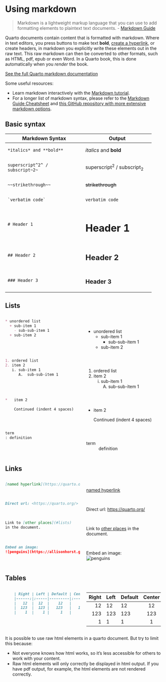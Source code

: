 # Using markdown

> Markdown is a lightweight markup language that you can use to add formatting elements to plaintext text documents. - [Markdown Guide](https://www.markdownguide.org/getting-started/)

Quarto documents contain content that is formatted with markdown. 
Where in text editors, you press buttons to make text **bold**, [create a hyperlink](https://www.markdownguide.org/basic-syntax/#links), or create headers, in markdown you explicitly write these elements out in the raw text. 
This raw markdown can then be converted to other formats, such as HTML, pdf, epub or even Word. 
In a Quarto book, this is done automatically when you *render* the book.

[See the full Quarto markdown documentation](https://quarto.org/docs/authoring/markdown-basics.html){.btn .btn-outline-primary .btn role="button"}

:::{.callout-tip}
Some useful resources:

- Learn markdown interactively with the [Markdown tutorial](https://www.markdowntutorial.com/).
- For a longer list of markdown syntax, please refer to the [Markdown Guide Cheatsheet](https://www.markdownguide.org/cheat-sheet/) and [this GitHub repository with more extensive markdown options](https://github.com/lifeparticle/Markdown-Cheatsheet).
:::

## Basic syntax

+-----------------------------------+-------------------------------+
| Markdown Syntax                   | Output                        |
+===================================+===============================+
|     *italics* and **bold**        | *italics* and **bold**        |
+-----------------------------------+-------------------------------+
|     superscript^2^ / subscript~2~ | superscript^2^ / subscript~2~ |
+-----------------------------------+-------------------------------+
|     ~~strikethrough~~             | ~~strikethrough~~             |
+-----------------------------------+-------------------------------+
|     `verbatim code`               | `verbatim code`               |
+-----------------------------------+-------------------------------+
|     # Header 1                    | # Header 1 {.unnumbered}      |
+-----------------------------------+-------------------------------+
|     ## Header 2                   | ## Header 2 {.unnumbered}     |
+-----------------------------------+-------------------------------+
|     ### Header 3                  | ### Header 3 {.unnumbered}    |
+-----------------------------------+-------------------------------+


## Lists

::: columns
::: {.column width="50%"}

```markdown
* unordered list
  + sub-item 1
    - sub-sub-item 1
  + sub-item 2
```
:::
::: {.column width="50%"}
<br>

* unordered list
  + sub-item 1
    - sub-sub-item 1
  + sub-item 2
:::
:::

::: columns
::: {.column width="50%"}
```markdown
1. ordered list
2. item 2
   i. sub-item 1
      A.  sub-sub-item 1
```
:::
::: {.column width="50%"}
<br>

1. ordered list
2. item 2
   i. sub-item 1
      A.  sub-sub-item 1
:::
:::

::: columns
::: {.column width="50%"}
```markdown
*   item 2
    
    Continued (indent 4 spaces)
```
:::
::: {.column width="50%"}
<br>

*   item 2
    
    Continued (indent 4 spaces)
:::
:::

::: columns
::: {.column width="50%"}
```markdown
term
: definition
```
:::
::: {.column width="50%"}
<br>

term
: definition
:::
:::

## Links

::: columns
::: {.column width="50%"}
```markdown
[named hyperlink](https://quarto.org/)

```
:::
::: {.column width="50%"}
<br>
[named hyperlink](https://quarto.org/)
:::
:::

::: columns
::: {.column width="50%"}
```markdown
Direct url: <https://quarto.org/>

```
:::
::: {.column width="50%"}
<br>
Direct url: <https://quarto.org/>
:::
:::

::: columns
::: {.column width="50%"}
```markdown
Link to [other places](#lists) 
in the document.
```
:::
::: {.column width="50%"}
<br>
Link to [other places](#lists) 
in the document.
:::
:::

::: columns
::: {.column width="50%"}
```markdown
Embed an image: 
![penguins](https://allisonhorst.github.io/palmerpenguins/reference/figures/lter_penguins.png)

```
:::
::: {.column width="50%"}
<br>
Embed an image: <br>
![penguins](https://allisonhorst.github.io/palmerpenguins/reference/figures/lter_penguins.png)

:::
:::

## Tables

::: columns
::: {.column width="50%"}
```markdown
    | Right | Left | Default | Center |
    |------:|:-----|---------|:------:|
    |   12  |  12  |    12   |    12  |
    |  123  |  123 |   123   |   123  |
    |    1  |    1 |     1   |     1  |
```
:::

::: {.column width="50%" .fragment}
| Right | Left | Default | Center |
|------:|:-----|---------|:------:|
|    12 | 12   | 12      |   12   |
|   123 | 123  | 123     |  123   |
|     1 | 1    | 1       |   1    |
:::
:::


:::{.callout-note}
It is possible to use raw html elements in a quarto document. But try to limit this because:

- Not everyone knows how html works, so it's less accessible for others to work with your content.
- Raw html elements will only correctly be displayed in html output. If you have pdf output, for example, the html elements are not rendered correctly.
:::
